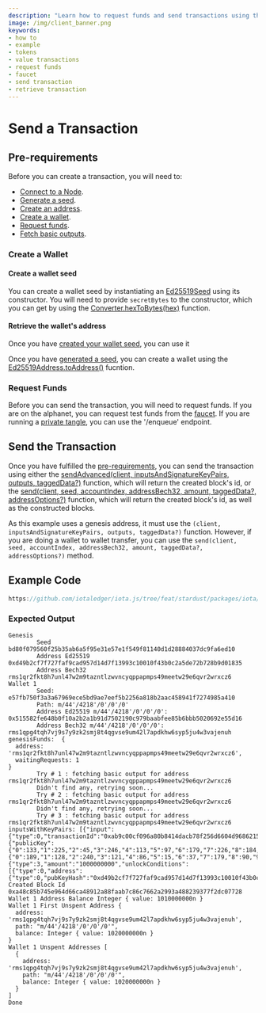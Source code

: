 ```yaml
---
description: "Learn how to request funds and send transactions using the iota.js client library."
image: /img/client_banner.png
keywords:
- how to
- example
- tokens
- value transactions
- request funds
- faucet
- send transaction
- retrieve transaction
---
```



# Send a Transaction

<WalletTransactionRecomendation/>

## Pre-requirements

Before you can create a transaction, you will need to:

* [Connect to a Node](simple.mdx).
* [Generate a seed](address.mdx#generate-a-seed).
* [Create an address](address.mdx#create-an-address).
* [Create a wallet](#create-a-walllet).
* [Request funds](#request-funds).
* [Fetch basic outputs](#fetch-basic-outputs).

### Create a Wallet

#### Create a wallet seed

You can create a wallet seed by instantiating an [Ed25519Seed](../references/client/classes/Ed25519Seed) using its constructor.
You will need to provide `secretBytes` to the constructor, which you can get by using the [Converter.hexToBytes(hex)](../references/util/classes/Converter.md#hextobytes) function.

#### Retrieve the wallet's address

Once you have [created your wallet seed](#create-a-wallet-seed), you can use it

Once you have [generated a seed](#generate-a-seed), you can create a wallet using the [Ed25519Address.toAddress()](../references/client/classes/Ed25519Address.md#toaddress) fucntion.

### Request Funds

Before you can send the transaction, you will need to request funds.  If you are on the alphanet, you can request test
funds from the [faucet](https://faucet.alphanet.iotaledger.net/api/enqueue). If you are running a [private tangle](https://wiki.iota.org/hornet/how_tos/private_tangle),
you can use the '/enqueue' endpoint.

## Send the Transaction

Once you have fulfilled the [pre-requirements](#pre-requirements), you can send the transaction using either the [sendAdvanced(client, inputsAndSignatureKeyPairs, outputs, taggedData?)](../references/client/api_ref#sendadvanced) function, which will return the created block's id, or the [send(client, seed, accountIndex, addressBech32, amount, taggedData?, addressOptions?)](../references/client/api_ref.md#send) function, which will return the created block's id, as well as the constructed blocks.

As this example uses a genesis address, it must use the `(client, inputsAndSignatureKeyPairs, outputs, taggedData?)` function.  However, if you are doing a wallet to wallet transfer, you can use the `send(client, seed, accountIndex, addressBech32, amount, taggedData?, addressOptions?)` method.

## Example Code

```ts reference
https://github.com/iotaledger/iota.js/tree/feat/stardust/packages/iota/examples/transaction/src/index.ts
```

### Expected Output

```plaintext
Genesis
        Seed bd80f079560f25b35ab6a5f95e31e57e1f549f81140d1d28884037dc9fa6ed10
        Address Ed25519 0xd49b2cf7f727faf9cad957d14d7f13993c10010f43b0c2a5de72b728b9d01835
        Address Bech32 rms1qr2fkt8h7unl47w2m9tazntlzwvncyqppapmps49meetw29e6qvr2wrxcz6
Wallet 1
        Seed: e57fb750f3a3a67969ece5bd9ae7eef5b2256a818b2aac458941f7274985a410
        Path: m/44'/4218'/0'/0'/0'
        Address Ed25519 m/44'/4218'/0'/0'/0': 0x515582fe648b0f10a2b2a1b91d7502190c979baabfee85b6bbb5020692e55d16
        Address Bech32 m/44'/4218'/0'/0'/0': rms1qpg4tqh7vj9s7y9zk2smj8t4qgvse9um42l7apdkhw6syp5ju4w3vajenuh
genesisFunds:  {
  address: 'rms1qr2fkt8h7unl47w2m9tazntlzwvncyqppapmps49meetw29e6qvr2wrxcz6',
  waitingRequests: 1
}
        Try # 1 : fetching basic output for address  rms1qr2fkt8h7unl47w2m9tazntlzwvncyqppapmps49meetw29e6qvr2wrxcz6
        Didn't find any, retrying soon...
        Try # 2 : fetching basic output for address  rms1qr2fkt8h7unl47w2m9tazntlzwvncyqppapmps49meetw29e6qvr2wrxcz6
        Didn't find any, retrying soon...
        Try # 3 : fetching basic output for address  rms1qr2fkt8h7unl47w2m9tazntlzwvncyqppapmps49meetw29e6qvr2wrxcz6
inputsWithKeyPairs: [{"input":{"type":0,"transactionId":"0xab9c00cf096a80b8414dacb78f256d6604d968621533ca5a314c690392d5bd3d","transactionOutputIndex":0},"addressKeyPair":{"publicKey":{"0":133,"1":225,"2":45,"3":246,"4":113,"5":97,"6":179,"7":226,"8":184,"9":195,"10":212,"11":50,"12":205,"13":196,"14":138,"15":221,"16":95,"17":3,"18":229,"19":242,"20":69,"21":223,"22":2,"23":212,"24":169,"25":203,"26":248,"27":141,"28":222,"29":162,"30":252,"31":176},"privateKey":{"0":189,"1":128,"2":240,"3":121,"4":86,"5":15,"6":37,"7":179,"8":90,"9":182,"10":165,"11":249,"12":94,"13":49,"14":229,"15":126,"16":31,"17":84,"18":159,"19":129,"20":20,"21":13,"22":29,"23":40,"24":136,"25":64,"26":55,"27":220,"28":159,"29":166,"30":237,"31":16,"32":133,"33":225,"34":45,"35":246,"36":113,"37":97,"38":179,"39":226,"40":184,"41":195,"42":212,"43":50,"44":205,"45":196,"46":138,"47":221,"48":95,"49":3,"50":229,"51":242,"52":69,"53":223,"54":2,"55":212,"56":169,"57":203,"58":248,"59":141,"60":222,"61":162,"62":252,"63":176}},"consumingOutput":{"type":3,"amount":"1000000000","unlockConditions":[{"type":0,"address":{"type":0,"pubKeyHash":"0xd49b2cf7f727faf9cad957d14d7f13993c10010f43b0c2a5de72b728b9d01835"}}]}}]
Created Block Id 0xa48c85b745e964d66ca48912a88faab7c86c7662a2993a488239377f2dc07728
Wallet 1 Address Balance Integer { value: 1010000000n }
Wallet 1 First Unspent Address {
  address: 'rms1qpg4tqh7vj9s7y9zk2smj8t4qgvse9um42l7apdkhw6syp5ju4w3vajenuh',
  path: "m/44'/4218'/0'/0'/0'",
  balance: Integer { value: 1020000000n }
}
Wallet 1 Unspent Addresses [
  {
    address: 'rms1qpg4tqh7vj9s7y9zk2smj8t4qgvse9um42l7apdkhw6syp5ju4w3vajenuh',
    path: "m/44'/4218'/0'/0'/0'",
    balance: Integer { value: 1020000000n }
  }
]
Done
```
